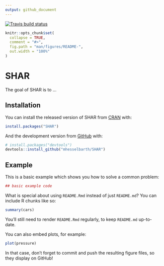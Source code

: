 ```yaml
---
output: github_document
---
```


[![Travis build status](https://travis-ci.org/mhesselbarth/SHAR.svg?branch=master)](https://travis-ci.org/mhesselbarth/SHAR)

<!-- README.md is generated from README.Rmd. Please edit that file -->

```r
knitr::opts_chunk$set(
  collapse = TRUE,
  comment = "#>",
  fig.path = "man/figures/README-",
  out.width = "100%"
)
```
# SHAR

The goal of SHAR is to ...

## Installation

You can install the released version of SHAR from [CRAN](https://CRAN.R-project.org) with:

``` r
install.packages("SHAR")
```

And the development version from [GitHub](https://github.com/) with:

``` r
# install.packages("devtools")
devtools::install_github("mhesselbarth/SHAR")
```
## Example

This is a basic example which shows you how to solve a common problem:

```r
## basic example code
```

What is special about using `README.Rmd` instead of just `README.md`? You can include R chunks like so:

```r
summary(cars)
```

You'll still need to render `README.Rmd` regularly, to keep `README.md` up-to-date.

You can also embed plots, for example:

```r
plot(pressure)
```

In that case, don't forget to commit and push the resulting figure files, so they display on GitHub!
